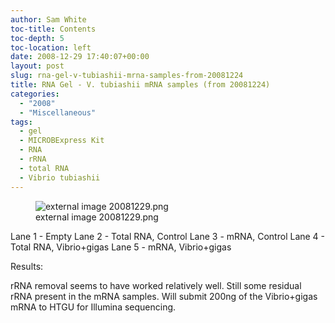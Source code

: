 ```yaml
---
author: Sam White
toc-title: Contents
toc-depth: 5
toc-location: left
date: 2008-12-29 17:40:07+00:00
layout: post
slug: rna-gel-v-tubiashii-mrna-samples-from-20081224
title: RNA Gel - V. tubiashii mRNA samples (from 20081224)
categories:
  - "2008"
  - "Miscellaneous"
tags:
  - gel
  - MICROBExpress Kit
  - RNA
  - rRNA
  - total RNA
  - Vibrio tubiashii
---
```


![external image 20081229.png](https://eagle.fish.washington.edu/Arabidopsis/20081229.png)

Lane 1 - Empty
Lane 2 - Total RNA, Control
Lane 3 - mRNA, Control
Lane 4 - Total RNA, Vibrio+gigas
Lane 5 - mRNA, Vibrio+gigas

Results:

rRNA removal seems to have worked relatively well. Still some residual rRNA present in the mRNA samples. Will submit 200ng of the Vibrio+gigas mRNA to HTGU for Illumina sequencing.
